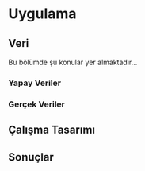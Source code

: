 # Uygulama {#Bolum3}

## Veri

Bu bölümde şu konular yer almaktadır...

### Yapay Veriler

### Gerçek Veriler

## Çalışma Tasarımı

## Sonuçlar
